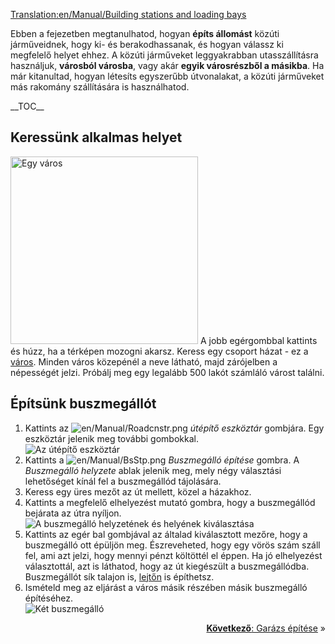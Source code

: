 [[Translation:en/Manual/Building stations and loading bays]]
{{hu/Manual/Tutorial/Oktatás}}

Ebben a fejezetben megtanulhatod, hogyan '''építs állomást''' közúti járműveidnek, hogy ki- és berakodhassanak, és hogyan válassz ki megfelelő helyet ehhez. A közúti járműveket leggyakrabban utasszállításra használjuk, '''városból városba''', vagy akár '''egyik városrészből a másikba'''. Ha már kitanultad, hogyan létesíts egyszerűbb útvonalakat, a közúti járműveket más rakomány szállítására is használhatod.

__TOC__

==Keressünk alkalmas helyet==
[[File:en/Manual/Tutorial bus 1.png|thumb|300px|left|Egy város]]
A jobb egérgombbal kattints és húzz, ha a térképen mozogni akarsz. Keress egy csoport házat - ez a [[hu/Manual/Települések|város]]. Minden város közepénél a neve látható, majd zárójelben a népességét jelzi. Próbálj meg egy legalább 500 lakót számláló várost találni.
<br clear="left" />

==Építsünk buszmegállót==
# Kattints az [[File:en/Manual/Roadcnstr.png]] ''útépítő eszköztár'' gombjára. Egy eszköztár jelenik meg további gombokkal.<br/>[[File:hu/Manual/Road construction.png|none|frame|Az útépítő eszköztár]]
# Kattints a [[File:en/Manual/BsStp.png]] ''Buszmegálló építése'' gombra. A ''Buszmegálló helyzete'' ablak jelenik meg, mely négy választási lehetőséget kínál fel a buszmegállód tájolására.
# Keress egy üres mezőt az út mellett, közel a házakhoz.
# Kattints a megfelelő elhelyezést mutató gombra, hogy a buszmegállód bejárata az útra nyíljon.<br/>[[File:en/Manual/Tutorial bus 2.png|frame|none|A buszmegálló helyzetének és helyének kiválasztása]]
# Kattints az egér bal gombjával az általad kiválasztott mezőre, hogy a buszmegálló ott épüljön meg. Észreveheted, hogy egy vörös szám száll fel, ami azt jelzi, hogy mennyi pénzt költöttél el éppen. Ha jó elhelyezést választottál, azt is láthatod, hogy az út kiegészült a buszmegállódba. Buszmegállót sík talajon is, [[hu/Archive/Manual/Settings/Építkezés lejtőkön|lejtőn]] is építhetsz.
# Ismételd meg az eljárást a város másik részében másik buszmegálló építéséhez.<br/>[[File:en/Manual/Tutorial bus 3.png|frame|none|Két buszmegálló]]

<span style="float: right">[[hu/Manual/Garázs építése|'''Következő''': Garázs építése]] &raquo;</span>